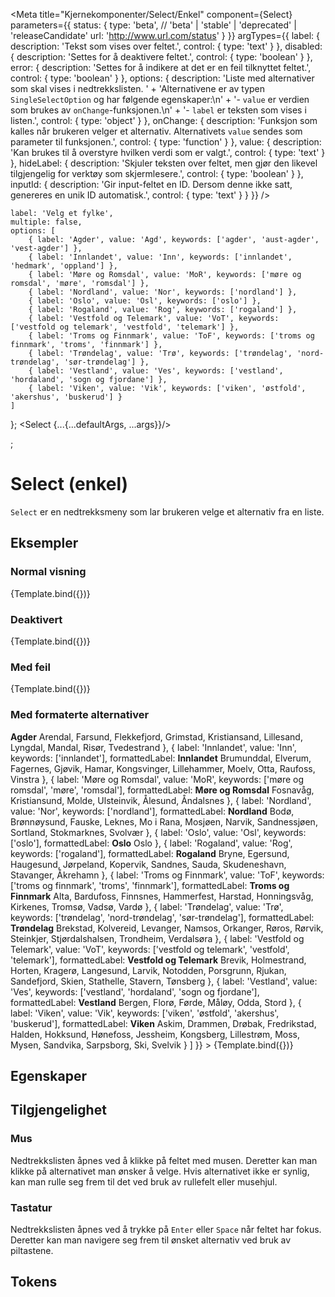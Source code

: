 
<Meta
    title="Kjernekomponenter/Select/Enkel"
    component={Select}
    parameters={{
        status: {
            type: 'beta', // 'beta' | 'stable' | 'deprecated' | 'releaseCandidate'
            url: 'http://www.url.com/status'
        }
    }}
    argTypes={{
        label: {
            description: 'Tekst som vises over feltet.',
            control: {
                type: 'text'
            }
        },
        disabled: {
            description: 'Settes for å deaktivere feltet.',
            control: {
                type: 'boolean'
            }
        },
        error: {
            description: 'Settes for å indikere at det er en feil tilknyttet feltet.',
            control: {
                type: 'boolean'
            }
        },
        options: {
            description:
                'Liste med alternativer som skal vises i nedtrekkslisten. ' +
                'Alternativene er av typen `SingleSelectOption` og har følgende egenskaper:\n' +
                '- `value` er verdien som brukes av `onChange`-funksjonen.\n' +
                '- `label` er teksten som vises i listen.',
            control: {
                type: 'object'
            }
        },
        onChange: {
            description: 'Funksjon som kalles når brukeren velger et alternativ. Alternativets `value` sendes som parameter til funksjonen.',
            control: {
                type: 'function'
            }
        },
        value: {
            description: 'Kan brukes til å overstyre hvilken verdi som er valgt.',
            control: {
                type: 'text'
            }
        },
        hideLabel: {
            description: 'Skjuler teksten over feltet, men gjør den likevel tilgjengelig for verktøy som skjermlesere.',
            control: {
                type: 'boolean'
            }
        },
        inputId: {
            description: 'Gir input-feltet en ID. Dersom denne ikke satt, genereres en unik ID automatisk.',
            control: {
                type: 'text'
            }
        }
    }}
/>

    label: 'Velg et fylke',
    multiple: false,
    options: [
        { label: 'Agder', value: 'Agd', keywords: ['agder', 'aust-agder', 'vest-agder'] },
        { label: 'Innlandet', value: 'Inn', keywords: ['innlandet', 'hedmark', 'oppland'] },
        { label: 'Møre og Romsdal', value: 'MoR', keywords: ['møre og romsdal', 'møre', 'romsdal'] },
        { label: 'Nordland', value: 'Nor', keywords: ['nordland'] },
        { label: 'Oslo', value: 'Osl', keywords: ['oslo'] },
        { label: 'Rogaland', value: 'Rog', keywords: ['rogaland'] },
        { label: 'Vestfold og Telemark', value: 'VoT', keywords: ['vestfold og telemark', 'vestfold', 'telemark'] },
        { label: 'Troms og Finnmark', value: 'ToF', keywords: ['troms og finnmark', 'troms', 'finnmark'] },
        { label: 'Trøndelag', value: 'Trø', keywords: ['trøndelag', 'nord-trøndelag', 'sør-trøndelag'] },
        { label: 'Vestland', value: 'Ves', keywords: ['vestland', 'hordaland', 'sogn og fjordane'] },
        { label: 'Viken', value: 'Vik', keywords: ['viken', 'østfold', 'akershus', 'buskerud'] }
    ]
};
    <Select {...{...defaultArgs, ...args}}/>
</div>;

# Select (enkel)

<BetaBlock />

`Select` er en nedtrekksmeny som lar brukeren velge et alternativ fra en liste.

## Eksempler

### Normal visning
<Canvas>
    <Story
        name="Normal"
        args={{}}
    >
        {Template.bind({})}
    </Story>
</Canvas>

### Deaktivert
<Canvas>
    <Story
        name="Deaktivert"
        args={{disabled: true}}
    >
        {Template.bind({})}
    </Story>
</Canvas>

### Med feil
<Canvas>
    <Story
        name="Med feil"
        args={{error: true}}
    >
        {Template.bind({})}
    </Story>
</Canvas>

### Med formaterte alternativer
<Canvas>
    <Story
        name="Formaterte alternativer"
        args={{
            options: [
                {
                    label: 'Agder',
                    value: 'Agd',
                    keywords: ['agder'],
                    formattedLabel: <span style={{display: 'flex', flexDirection: 'column'}}>
                        <strong>Agder</strong>
                        <span>Arendal, Farsund, Flekkefjord, Grimstad, Kristiansand, Lillesand, Lyngdal, Mandal, Risør, Tvedestrand</span>
                    </span>
                },
                {
                    label: 'Innlandet',
                    value: 'Inn',
                    keywords: ['innlandet'],
                    formattedLabel: <span style={{display: 'flex', flexDirection: 'column'}}>
                        <strong>Innlandet</strong>
                        <span>Brumunddal, Elverum, Fagernes, Gjøvik, Hamar, Kongsvinger, Lillehammer, Moelv, Otta, Raufoss, Vinstra</span>
                    </span>
                },
                {
                    label: 'Møre og Romsdal',
                    value: 'MoR',
                    keywords: ['møre og romsdal', 'møre', 'romsdal'],
                    formattedLabel: <span style={{display: 'flex', flexDirection: 'column'}}>
                        <strong>Møre og Romsdal</strong>
                        <span>Fosnavåg, Kristiansund, Molde, Ulsteinvik, Ålesund, Åndalsnes</span>
                    </span>
                },
                {
                    label: 'Nordland',
                    value: 'Nor',
                    keywords: ['nordland'],
                    formattedLabel: <span style={{display: 'flex', flexDirection: 'column'}}>
                        <strong>Nordland</strong>
                        <span>Bodø, Brønnøysund, Fauske, Leknes, Mo i Rana, Mosjøen, Narvik, Sandnessjøen, Sortland, Stokmarknes, Svolvær</span>
                    </span>
                },
                {
                    label: 'Oslo',
                    value: 'Osl',
                    keywords: ['oslo'],
                    formattedLabel: <span style={{display: 'flex', flexDirection: 'column'}}>
                        <strong>Oslo</strong>
                        <span>Oslo</span>
                    </span>
                },
                {
                    label: 'Rogaland',
                    value: 'Rog',
                    keywords: ['rogaland'],
                    formattedLabel: <span style={{display: 'flex', flexDirection: 'column'}}>
                        <strong>Rogaland</strong>
                        <span>Bryne, Egersund, Haugesund, Jørpeland, Kopervik, Sandnes, Sauda, Skudeneshavn, Stavanger, Åkrehamn</span>
                    </span>
                },
                {
                    label: 'Troms og Finnmark',
                    value: 'ToF',
                    keywords: ['troms og finnmark', 'troms', 'finnmark'],
                    formattedLabel: <span style={{display: 'flex', flexDirection: 'column'}}>
                        <strong>Troms og Finnmark</strong>
                        <span>Alta, Bardufoss, Finnsnes, Hammerfest, Harstad, Honningsvåg, Kirkenes, Tromsø, Vadsø, Vardø</span>
                    </span>
                },
                {
                    label: 'Trøndelag',
                    value: 'Trø',
                    keywords: ['trøndelag', 'nord-trøndelag', 'sør-trøndelag'],
                    formattedLabel: <span style={{display: 'flex', flexDirection: 'column'}}>
                        <strong>Trøndelag</strong>
                        <span>Brekstad, Kolvereid, Levanger, Namsos, Orkanger, Røros, Rørvik, Steinkjer, Stjørdalshalsen, Trondheim, Verdalsøra</span>
                    </span>
                },
                {
                    label: 'Vestfold og Telemark',
                    value: 'VoT',
                    keywords: ['vestfold og telemark', 'vestfold', 'telemark'],
                    formattedLabel: <span style={{display: 'flex', flexDirection: 'column'}}>
                        <strong>Vestfold og Telemark</strong>
                        <span>Brevik, Holmestrand, Horten, Kragerø, Langesund, Larvik, Notodden, Porsgrunn, Rjukan, Sandefjord, Skien, Stathelle, Stavern, Tønsberg</span>
                    </span>
                },
                {
                    label: 'Vestland',
                    value: 'Ves',
                    keywords: ['vestland', 'hordaland', 'sogn og fjordane'],
                    formattedLabel: <span style={{display: 'flex', flexDirection: 'column'}}>
                        <strong>Vestland</strong>
                        <span>Bergen, Florø, Førde, Måløy, Odda, Stord</span>
                    </span>
                },
                {
                    label: 'Viken',
                    value: 'Vik',
                    keywords: ['viken', 'østfold', 'akershus', 'buskerud'],
                    formattedLabel: <span style={{display: 'flex', flexDirection: 'column'}}>
                        <strong>Viken</strong>
                        <span>Askim, Drammen, Drøbak, Fredrikstad, Halden, Hokksund, Hønefoss, Jessheim, Kongsberg, Lillestrøm, Moss, Mysen, Sandvika, Sarpsborg, Ski, Svelvik</span>
                    </span>
                }
            ]
        }}
    >
        {Template.bind({})}
    </Story>
</Canvas>

## Egenskaper
<ArgsTable story="Normal"/>

## Tilgjengelighet

### Mus
Nedtrekkslisten åpnes ved å klikke på feltet med musen. Deretter kan man klikke på alternativet man ønsker å velge.
Hvis alternativet ikke er synlig, kan man rulle seg frem til det ved bruk av rullefelt eller musehjul.

### Tastatur
Nedtrekkslisten åpnes ved å trykke på `Enter` eller `Space` når feltet har fokus.
Deretter kan man navigere seg frem til ønsket alternativ ved bruk av piltastene.

## Tokens
<TokensTable
    jsonKey='component.select'
    componentName='select'
    showPreview={false}
    description
/>

